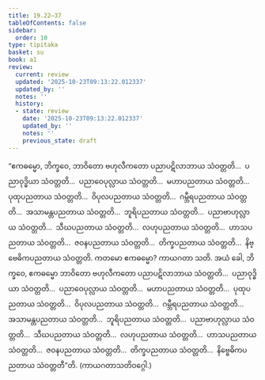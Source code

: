 ```yaml
---
title: 19.22–37
tableOfContents: false
sidebar:
  order: 10
type: tipitaka
basket: su
book: a1
review:
  current: review
  updated: '2025-10-23T09:13:22.012337'
  updated_by: ''
  notes: ''
  history:
  - state: review
    date: '2025-10-23T09:13:22.012337'
    updated_by: ''
    notes: ''
    previous_state: draft
---
```



<ReviewStatus review={frontmatter.review} showDetails={true} />

<HypothesisAnnotation frontmatter={frontmatter} />

<DynamicBreadcrumb />

<Division number="584–599" book="a1" e="ch" v="15">

<Paragraph number="467" book="a1">
“ဧကဓမ္မော, ဘိက္ခဝေ, ဘာဝိတော ဗဟုလီကတော ပညာပဋိလာဘာယ သံဝတ္တတိ…  ပညာဝုဒ္ဓိယာ သံဝတ္တတိ…  ပညာဝေပုလ္လာယ သံဝတ္တတိ…  မဟာပညတာယ သံဝတ္တတိ…  ပုထုပညတာယ သံဝတ္တတိ…  ဝိပုလပညတာယ သံဝတ္တတိ…  ဂမ္ဘီရပညတာယ သံဝတ္တတိ…  အသာမန္တပညတာယ သံဝတ္တတိ…  ဘူရိပညတာယ သံဝတ္တတိ…  ပညာဗာဟုလ္လာယ သံဝတ္တတိ…  သီဃပညတာယ သံဝတ္တတိ…  လဟုပညတာယ သံဝတ္တတိ…  ဟာသပညတာယ သံဝတ္တတိ…  ဇဝနပညတာယ သံဝတ္တတိ…  တိက္ခပညတာယ သံဝတ္တတိ…  နိဗ္ဗေဓိကပညတာယ သံဝတ္တတိ. ကတမော ဧကဓမ္မော? ကာယဂတာ သတိ. အယံ ခေါ, ဘိက္ခဝေ, ဧကဓမ္မော ဘာဝိတော ဗဟုလီကတော ပညာပဋိလာဘာယ သံဝတ္တတိ…  ပညာဝုဒ္ဓိယာ သံဝတ္တတိ…  ပညာဝေပုလ္လာယ သံဝတ္တတိ…  မဟာပညတာယ သံဝတ္တတိ…  ပုထုပညတာယ သံဝတ္တတိ…  ဝိပုလပညတာယ သံဝတ္တတိ…  ဂမ္ဘီရပညတာယ သံဝတ္တတိ…  အသာမန္တပညတာယ သံဝတ္တတိ…  ဘူရိပညတာယ သံဝတ္တတိ…  ပညာဗာဟုလ္လာယ သံဝတ္တတိ…  သီဃပညတာယ သံဝတ္တတိ…  လဟုပညတာယ သံဝတ္တတိ…  ဟာသပညတာယ သံဝတ္တတိ…  ဇဝနပညတာယ သံဝတ္တတိ…  တိက္ခပညတာယ သံဝတ္တတိ…  နိဗ္ဗေဓိကပညတာယ သံဝတ္တတီ”တိ.

</Paragraph>
</Division>

<Paragraph number="468" type="center" book="a1">
(ကာယဂတာသတိဝဂ္ဂေါ.)
</Paragraph>